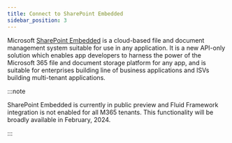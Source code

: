 ```yaml
---
title: Connect to SharePoint Embedded
sidebar_position: 3
---
```


Microsoft [SharePoint Embedded](https://learn.microsoft.com/en-us/sharepoint/dev/embedded/overview) is a cloud-based file and document management system suitable for use in any application. It is a new API-only solution which enables app developers to harness the power of the Microsoft 365 file and document storage platform for any app, and is suitable for enterprises building line of business applications and ISVs building multi-tenant applications.

:::note

SharePoint Embedded is currently in public preview and Fluid Framework integration is not enabled for all M365 tenants. This functionality will be broadly available in February, 2024.

:::
